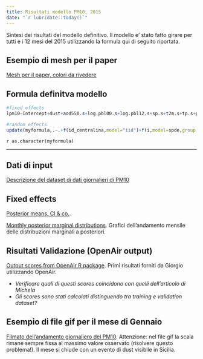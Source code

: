 ```yaml
---
title: Risultati modello PM10, 2015
date: "`r lubridate::today()`"
---
```


Sintesi dei risultati del modello definitivo. Il modello e' stato fatto girare per tutti e i 12 mesi del 2015 utilizzando la formula qui di seguito riportata.

## Esempio di mesh per il paper

[Mesh per il paper, colori da rivedere](./mesh.html)

## Formula definitva modello

```r
#fixed effects
lpm10~Intercept+dust+aod550.s+log.pbl00.s+log.pbl12.s+sp.s+t2m.s+tp.s+ptp.s+q_dem.s+i_surface.s+d_a1.s-1->myformula

#random effects
update(myformula,.~.+f(id_centralina,model="iid")+f(i,model=spde,group = i.group,control.group = list(model="ar1",hyper=list(theta=theta_hyper))))->myformula

```

`r as.character(myformula)`

***

## Dati di input

[Descrizione del dataset di dati giornalieri di PM10](./descrizioneDatiInput.html)

## Fixed effects

[Posterior means, CI & co.](./covariate.html). 

[Monthly posterior marginal distributions](./covariateGrafici.html). Grafici dell'andamento mensile delle distribuzioni marginali a posteriori.

## Risultati Validazione (OpenAir output)

[Output scores from OpenAir R package](./performancepm10.html). Primi risultati forniti da Giorgio utilizzando OpenAir.

- *Verificare quali di questi scores coincidono con quelli dell'articolo di Michela*
- *Gli scores sono stati calcolati distinguendo tra training e validation dataset?*

## Esempio di file gif per il mese di Gennaio

[Filmato dell'andamento giornaliero del PM10](./videoMappa.html). Attenzione: nel file gif la scala rimane sempre fissa al massimo valore osservato (risolvere questo problema!). Il mese si chiude con un evento di dust visibile in Sicilia.